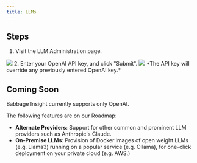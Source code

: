```yaml
---
title: LLMs
---
```


## Steps

1. Visit the LLM Administration page.
<img src="/assets/dashboard/llm-menu.png"/>
2. Enter your OpenAI API key, and click "Submit".
<img src="/assets/dashboard/llm-key.png"/>
*The API key will override any previously entered OpenAI key.*


## Coming Soon
Babbage Insight currently supports only OpenAI.

The following features are on our Roadmap:
* **Alternate Providers**: Support for other common and prominent LLM providers such as Anthropic's Claude.
* **On-Premise LLMs**: Provision of Docker images of open weight LLMs (e.g. Llama3) running on a popular service (e.g. Ollama), for one-click deployment on your private cloud (e.g. AWS.)
